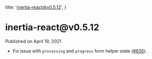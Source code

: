
  title: 'inertia-react@v0.5.12',
}

<h1>inertia-react@v0.5.12</h1>

<div className="-mt-8 mb-12 text-base font-medium text-gray-600">Published on April 19, 2021</div>

- Fix issue with `processing` and `progress` form helper state ([#635](https://github.com/inertiajs/inertia/pull/635)).
